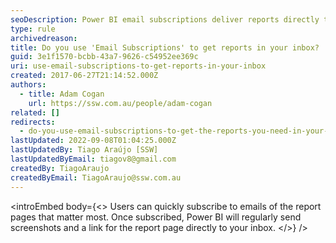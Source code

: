 ```yaml
---
seoDescription: Power BI email subscriptions deliver reports directly to your inbox, simplifying business insights and decision-making.
type: rule
archivedreason:
title: Do you use 'Email Subscriptions' to get reports in your inbox?
guid: 3e1f1570-bcbb-43a7-9626-c54952ee369c
uri: use-email-subscriptions-to-get-reports-in-your-inbox
created: 2017-06-27T21:14:52.000Z
authors:
  - title: Adam Cogan
    url: https://ssw.com.au/people/adam-cogan
related: []
redirects:
  - do-you-use-email-subscriptions-to-get-the-reports-you-need-in-your-inbox
lastUpdated: 2022-09-08T01:04:25.000Z
lastUpdatedBy: Tiago Araújo [SSW]
lastUpdatedByEmail: tiagov8@gmail.com
createdBy: TiagoAraujo
createdByEmail: TiagoAraujo@ssw.com.au
---
```


<introEmbed
  body={<>
Users can quickly subscribe to emails of the report pages that matter most. Once subscribed, Power BI will regularly send screenshots and a link for the report page directly to your inbox.
  </>}
/>
<youtubeEmbed url="https://www.youtube.com/embed/saQx7G0pxhc" description="Video: Power BI Email Subscriptions - Many people love getting reports in their inbox monthly" />
